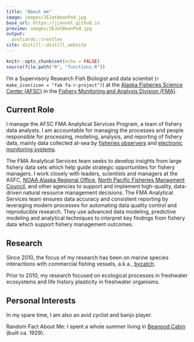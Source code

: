 ```yaml
---
title: "About me"
image: images/JEJatBeanPod.jpg
base_url: https://jjannot.github.io
preview: images/JEJatBeanPod.jpg
output:
  postcards::trestles
site: distill::distill_website
---
```


```r
knitr::opts_chunk$set(echo = FALSE)
source(file.path("R", "functions.R"))
```

I'm a Supervisory Research Fish Biologist and data scientist (`r make_icon(icon = "fab fa-r-project")`) at the [Alaska Fisheries Science Center (AFSC)](https://www.fisheries.noaa.gov/about/alaska-fisheries-science-center) in the [Fishery Monitoring and Analysis Division (FMA)](https://www.fisheries.noaa.gov/about/fisheries-monitoring-and-analysis). 

## Current Role

I manage the AFSC FMA Analytical Services Program, a team of fishery data analysts. I am accountable for managing the processes and people responsible for processing, modeling, analysis, and reporting of fishery data, mainly data collected at-sea by [fisheries observers](https://www.fisheries.noaa.gov/topic/fishery-observers) and [electronic monitoring systems](https://www.fisheries.noaa.gov/alaska/resources-fishing/electronic-monitoring-alaska).    

The FMA Analytical Services team seeks to develop insights from large fishery data sets which help guide strategic opportunities for fishery managers. I work closely with leaders, scientists and managers at the ASFC, [NOAA Alaska Regional Office](https://www.fisheries.noaa.gov/about/alaska-regional-office), [North Pacific Fisheries Managment Council](https://www.npfmc.org/), and other agencies to support and implement high-quality, data-driven natural resource management decisions. The FMA Analytical Services team ensures data accuracy and consistent reporting by leveraging modern processes for automating data quality control and reproducible research. They use advanced data modeling, predictive modeling and analytical techniques to interpret key findings from fishery data which support fishery management outcomes.    

## Research

Since 2010, the focus of my research has been on marine species interactions with commercial fishing vessels, a.k.a., [bycatch](https://www.fisheries.noaa.gov/topic/bycatch).

Prior to 2010, my research focused on ecological processes in freshwater ecosystems and life history plasticity in freshwater organisms.

## Personal Interests

In my spare time, I am also an avid cyclist and banjo player.

Random Fact About Me: I spent a whole summer living in [Beanpod Cabin](https://www.rmbl.org/field-station-info/housing/beanpod-cabin/) (built ca. 1929).